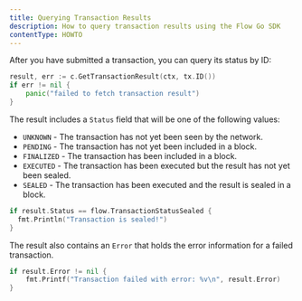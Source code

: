 ```yaml
---
title: Querying Transaction Results
description: How to query transaction results using the Flow Go SDK
contentType: HOWTO
---
```


After you have submitted a transaction, you can query its status by ID:

```go
result, err := c.GetTransactionResult(ctx, tx.ID())
if err != nil {
    panic("failed to fetch transaction result")
}
```

The result includes a `Status` field that will be one of the following values:

- `UNKNOWN` - The transaction has not yet been seen by the network.
- `PENDING` - The transaction has not yet been included in a block.
- `FINALIZED` - The transaction has been included in a block.
- `EXECUTED` - The transaction has been executed but the result has not yet been sealed.
- `SEALED` - The transaction has been executed and the result is sealed in a block.

```go
if result.Status == flow.TransactionStatusSealed {
  fmt.Println("Transaction is sealed!")
}
```

The result also contains an `Error` that holds the error information for a failed transaction.

```go
if result.Error != nil {
    fmt.Printf("Transaction failed with error: %v\n", result.Error)
}
```
